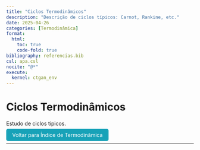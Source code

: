 ```yaml
---
title: "Ciclos Termodinâmicos"
description: "Descrição de ciclos típicos: Carnot, Rankine, etc."
date: 2025-04-26
categories: [Termodinâmica]
format:
  html:
    toc: true
    code-fold: true
bibliography: referencias.bib
csl: apa.csl
nocite: "@*"
execute:
  kernel: ctgan_env
---
```


# Ciclos Termodinâmicos

Estudo de ciclos típicos.

<p><a href="index.html" style="padding: 8px 16px; background-color: #17a2b8; color: white; border-radius: 5px; text-decoration: none;">Voltar para Índice de Termodinâmica</a></p>

---

